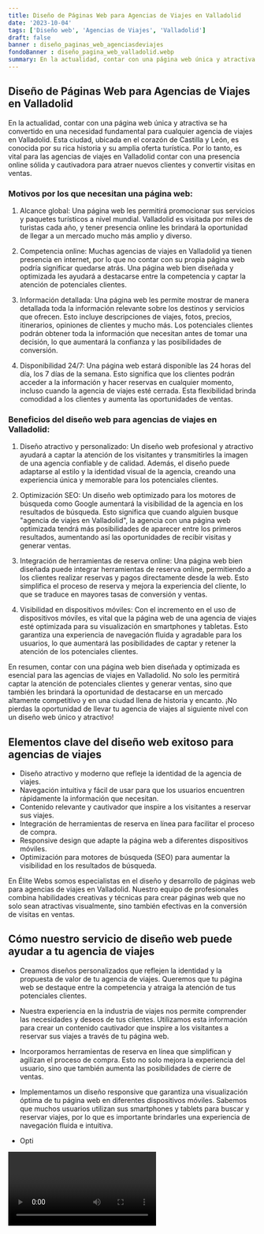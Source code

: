 ```yaml
---
title: Diseño de Páginas Web para Agencias de Viajes en Valladolid
date: '2023-10-04'
tags: ['Diseño web', 'Agencias de Viajes', 'Valladolid']
draft: false
banner : diseño_paginas_web_agenciasdeviajes
fondoBanner : diseño_pagina_web_valladolid.webp
summary: En la actualidad, contar con una página web única y atractiva se ha convertido en una necesidad fundamental para cualquier agencia de viajes en Valladolid. Esta ciudad, ubicada en el corazón de Castilla y León, es conocida por su rica historia y su amplia oferta turística. Por lo tanto, es vital para las agencias de viajes en Valladolid contar con una presencia online sólida y cautivadora para atraer nuevos clientes y convertir visitas en ventas.
---
```


## Diseño de Páginas Web para Agencias de Viajes en Valladolid

En la actualidad, contar con una página web única y atractiva se ha convertido en una necesidad fundamental para cualquier agencia de viajes en Valladolid. Esta ciudad, ubicada en el corazón de Castilla y León, es conocida por su rica historia y su amplia oferta turística. Por lo tanto, es vital para las agencias de viajes en Valladolid contar con una presencia online sólida y cautivadora para atraer nuevos clientes y convertir visitas en ventas.

### Motivos por los que necesitan una página web:

1. Alcance global: Una página web les permitirá promocionar sus servicios y paquetes turísticos a nivel mundial. Valladolid es visitada por miles de turistas cada año, y tener presencia online les brindará la oportunidad de llegar a un mercado mucho más amplio y diverso.

2. Competencia online: Muchas agencias de viajes en Valladolid ya tienen presencia en internet, por lo que no contar con su propia página web podría significar quedarse atrás. Una página web bien diseñada y optimizada les ayudará a destacarse entre la competencia y captar la atención de potenciales clientes.

3. Información detallada: Una página web les permite mostrar de manera detallada toda la información relevante sobre los destinos y servicios que ofrecen. Esto incluye descripciones de viajes, fotos, precios, itinerarios, opiniones de clientes y mucho más. Los potenciales clientes podrán obtener toda la información que necesitan antes de tomar una decisión, lo que aumentará la confianza y las posibilidades de conversión.

4. Disponibilidad 24/7: Una página web estará disponible las 24 horas del día, los 7 días de la semana. Esto significa que los clientes podrán acceder a la información y hacer reservas en cualquier momento, incluso cuando la agencia de viajes esté cerrada. Esta flexibilidad brinda comodidad a los clientes y aumenta las oportunidades de ventas.

### Beneficios del diseño web para agencias de viajes en Valladolid:

1. Diseño atractivo y personalizado: Un diseño web profesional y atractivo ayudará a captar la atención de los visitantes y transmitirles la imagen de una agencia confiable y de calidad. Además, el diseño puede adaptarse al estilo y la identidad visual de la agencia, creando una experiencia única y memorable para los potenciales clientes.

2. Optimización SEO: Un diseño web optimizado para los motores de búsqueda como Google aumentará la visibilidad de la agencia en los resultados de búsqueda. Esto significa que cuando alguien busque "agencia de viajes en Valladolid", la agencia con una página web optimizada tendrá más posibilidades de aparecer entre los primeros resultados, aumentando así las oportunidades de recibir visitas y generar ventas.

3. Integración de herramientas de reserva online: Una página web bien diseñada puede integrar herramientas de reserva online, permitiendo a los clientes realizar reservas y pagos directamente desde la web. Esto simplifica el proceso de reserva y mejora la experiencia del cliente, lo que se traduce en mayores tasas de conversión y ventas.

4. Visibilidad en dispositivos móviles: Con el incremento en el uso de dispositivos móviles, es vital que la página web de una agencia de viajes esté optimizada para su visualización en smartphones y tabletas. Esto garantiza una experiencia de navegación fluida y agradable para los usuarios, lo que aumentará las posibilidades de captar y retener la atención de los potenciales clientes.

En resumen, contar con una página web bien diseñada y optimizada es esencial para las agencias de viajes en Valladolid. No solo les permitirá captar la atención de potenciales clientes y generar ventas, sino que también les brindará la oportunidad de destacarse en un mercado altamente competitivo y en una ciudad llena de historia y encanto. ¡No pierdas la oportunidad de llevar tu agencia de viajes al siguiente nivel con un diseño web único y atractivo!

<GifSeo />

<Cta />

## Elementos clave del diseño web exitoso para agencias de viajes

- Diseño atractivo y moderno que refleje la identidad de la agencia de viajes.
- Navegación intuitiva y fácil de usar para que los usuarios encuentren rápidamente la información que necesitan.
- Contenido relevante y cautivador que inspire a los visitantes a reservar sus viajes.
- Integración de herramientas de reserva en línea para facilitar el proceso de compra.
- Responsive design que adapte la página web a diferentes dispositivos móviles.
- Optimización para motores de búsqueda (SEO) para aumentar la visibilidad en los resultados de búsqueda.

En Élite Webs somos especialistas en el diseño y desarrollo de páginas web para agencias de viajes en Valladolid. Nuestro equipo de profesionales combina habilidades creativas y técnicas para crear páginas web que no solo sean atractivas visualmente, sino también efectivas en la conversión de visitas en ventas.

## Cómo nuestro servicio de diseño web puede ayudar a tu agencia de viajes

- Creamos diseños personalizados que reflejen la identidad y la propuesta de valor de tu agencia de viajes. Queremos que tu página web se destaque entre la competencia y atraiga la atención de tus potenciales clientes.

- Nuestra experiencia en la industria de viajes nos permite comprender las necesidades y deseos de tus clientes. Utilizamos esta información para crear un contenido cautivador que inspire a los visitantes a reservar sus viajes a través de tu página web.

- Incorporamos herramientas de reserva en línea que simplifican y agilizan el proceso de compra. Esto no solo mejora la experiencia del usuario, sino que también aumenta las posibilidades de cierre de ventas.

- Implementamos un diseño responsive que garantiza una visualización óptima de tu página web en diferentes dispositivos móviles. Sabemos que muchos usuarios utilizan sus smartphones y tablets para buscar y reservar viajes, por lo que es importante brindarles una experiencia de navegación fluida e intuitiva.

- Opti

<Video />

<CtaBot job='Agencias de Viajes' city='Valladolid'/>

<Gmaps query='Valladolid+españa+maps' />